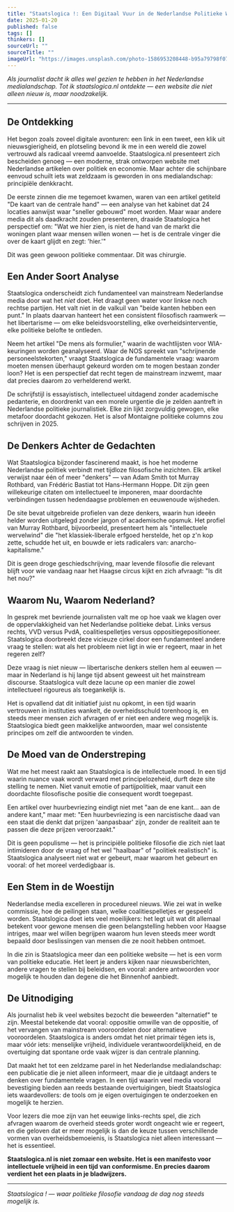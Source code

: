 ```yaml
---
title: "Staatslogica !: Een Digitaal Vuur in de Nederlandse Politieke Woestijn"
date: 2025-01-20
published: false
tags: []
thinkers: []
sourceUrl: ""
sourceTitle: ""
imageUrl: "https://images.unsplash.com/photo-1586953208448-b95a79798f07?ixlib=rb-4.0.3&ixid=M3wxMjA3fDB8MHxwaG90by1wYWdlfHx8fGVufDB8fHx8fA%3D%3D&auto=format&fit=crop&w=2070&q=80"
---
```


*Als journalist dacht ik alles wel gezien te hebben in het Nederlandse medialandschap. Tot ik staatslogica.nl ontdekte — een website die niet alleen nieuw is, maar noodzakelijk.*

---

## De Ontdekking

Het begon zoals zoveel digitale avonturen: een link in een tweet, een klik uit nieuwsgierigheid, en plotseling bevond ik me in een wereld die zowel vertrouwd als radicaal vreemd aanvoelde. Staatslogica.nl presenteert zich bescheiden genoeg — een moderne, strak ontworpen website met Nederlandse artikelen over politiek en economie. Maar achter die schijnbare eenvoud schuilt iets wat zeldzaam is geworden in ons medialandschap: principiële denkkracht.

De eerste zinnen die me tegemoet kwamen, waren van een artikel getiteld "De kaart van de centrale hand" — een analyse van het kabinet dat 24 locaties aanwijst waar "sneller gebouwd" moet worden. Maar waar andere media dit als daadkracht zouden presenteren, draaide Staatslogica het perspectief om: "Wat we hier zien, is niet de hand van de markt die woningen plant waar mensen willen wonen — het is de centrale vinger die over de kaart glijdt en zegt: 'hier.'"

Dit was geen gewoon politieke commentaar. Dit was chirurgie.

## Een Ander Soort Analyse

Staatslogica onderscheidt zich fundamenteel van mainstream Nederlandse media door wat het *niet* doet. Het draagt geen water voor linkse noch rechtse partijen. Het valt niet in de valkuil van "beide kanten hebben een punt." In plaats daarvan hanteert het een consistent filosofisch raamwerk — het libertarisme — om elke beleidsvoorstelling, elke overheidsinterventie, elke politieke belofte te ontleden.

Neem het artikel "De mens als formulier," waarin de wachtlijsten voor WIA-keuringen worden geanalyseerd. Waar de NOS spreekt van "schrijnende personeelstekorten," vraagt Staatslogica de fundamentele vraag: waarom moeten mensen überhaupt gekeurd worden om te mogen bestaan zonder loon? Het is een perspectief dat recht tegen de mainstream inzwemt, maar dat precies daarom zo verhelde­rend werkt.

De schrijfstijl is essayistisch, intellectueel uitdagend zonder academische pedanterie, en doordrenkt van een morele urgentie die je zelden aantreft in Nederlandse politieke journalistiek. Elke zin lijkt zorgvuldig gewogen, elke metafoor doordacht gekozen. Het is alsof Montaigne politieke columns zou schrijven in 2025.

## De Denkers Achter de Gedachten

Wat Staatslogica bijzonder fascinerend maakt, is hoe het moderne Nederlandse politiek verbindt met tijdloze filosofische inzichten. Elk artikel verwijst naar één of meer "denkers" — van Adam Smith tot Murray Rothbard, van Frédéric Bastiat tot Hans-Hermann Hoppe. Dit zijn geen willekeurige citaten om intellectueel te imponeren, maar doordachte verbindingen tussen hedendaagse problemen en eeuwenoude wijsheden.

De site bevat uitgebreide profielen van deze denkers, waarin hun ideeën helder worden uitgelegd zonder jargon of academische opsmuk. Het profiel van Murray Rothbard, bijvoorbeeld, presenteert hem als "intellectuele wervelwind" die "het klassiek-liberale erfgoed herstelde, het op z'n kop zette, schudde het uit, en bouwde er iets radicalers van: anarcho-kapitalisme."

Dit is geen droge geschiedschrijving, maar levende filosofie die relevant blijft voor wie vandaag naar het Haagse circus kijkt en zich afvraagt: "Is dit het nou?"

## Waarom Nu, Waarom Nederland?

In gesprek met bevriende journalisten valt me op hoe vaak we klagen over de oppervlakkigheid van het Nederlandse politieke debat. Links versus rechts, VVD versus PvdA, coalitiespelletjes versus oppositiegepositioneer. Staatslogica doorbreekt deze vicieuze cirkel door een fundamenteel andere vraag te stellen: wat als het probleem niet ligt in wie er regeert, maar in het regeren zelf?

Deze vraag is niet nieuw — libertarische denkers stellen hem al eeuwen — maar in Nederland is hij lange tijd absent geweest uit het mainstream discourse. Staatslogica vult deze lacune op een manier die zowel intellectueel rigoureus als toegankelijk is.

Het is opvallend dat dit initiatief juist nu opkomt, in een tijd waarin vertrouwen in instituties wankelt, de overheidsschuld torenhoog is, en steeds meer mensen zich afvragen of er niet een andere weg mogelijk is. Staatslogica biedt geen makkelijke antwoorden, maar wel consistente principes om zelf die antwoorden te vinden.

## De Moed van de Onderstreping

Wat me het meest raakt aan Staatslogica is de intellectuele moed. In een tijd waarin nuance vaak wordt verward met principe­loze­heid, durft deze site stelling te nemen. Niet vanuit emotie of partijpolitiek, maar vanuit een doordachte filosofische positie die consequent wordt toegepast.

Een artikel over huurbevriezing eindigt niet met "aan de ene kant... aan de andere kant," maar met: "Een huurbevriezing is een narcistische daad van een staat die denkt dat prijzen 'aanpasbaar' zijn, zonder de realiteit aan te passen die deze prijzen veroorzaakt."

Dit is geen populisme — het is principiële politieke filosofie die zich niet laat intimideren door de vraag of het wel "haalbaar" of "politiek realistisch" is. Staatslogica analyseert niet wat er gebeurt, maar waarom het gebeurt en vooral: of het moreel verdedigbaar is.

## Een Stem in de Woestijn

Nederlandse media excelleren in procedureel nieuws. Wie zei wat in welke commissie, hoe de peilingen staan, welke coalitiespelletjes er gespeeld worden. Staatslogica doet iets veel moeilijkers: het legt uit wat dit allemaal betekent voor gewone mensen die geen belangstelling hebben voor Haagse intriges, maar wel willen begrijpen waarom hun leven steeds meer wordt bepaald door beslissingen van mensen die ze nooit hebben ontmoet.

In die zin is Staatslogica meer dan een politieke website — het is een vorm van politieke educatie. Het leert je anders kijken naar nieuwsberichten, andere vragen te stellen bij beleidsen, en vooral: andere antwoorden voor mogelijk te houden dan degene die het Binnenhof aanbiedt.

## De Uitnodiging

Als journalist heb ik veel websites bezocht die beweerden "alternatief" te zijn. Meestal betekende dat vooral: oppositie omwille van de oppositie, of het vervangen van mainstream vooroordelen door alternatieve vooroordelen. Staatslogica is anders omdat het niet primair tégen iets is, maar vóór iets: menselijke vrijheid, individuele verantwoordelijkheid, en de overtuiging dat spontane orde vaak wijzer is dan centrale planning.

Dat maakt het tot een zeldzame parel in het Nederlandse medialandschap: een publicatie die je niet alleen informeert, maar die je uitdaagt anders te denken over fundamentele vragen. In een tijd waarin veel media vooral bevestiging bieden aan reeds bestaande overtuigingen, biedt Staatslogica iets waardevollers: de tools om je eigen overtuigingen te onderzoeken en mogelijk te herzien.

Voor lezers die moe zijn van het eeuwige links-rechts spel, die zich afvragen waarom de overheid steeds groter wordt ongeacht wie er regeert, en die geloven dat er meer mogelijk is dan de keuze tussen verschillende vormen van overheidsbemoeienis, is Staatslogica niet alleen interessant — het is essentieel.

**Staatslogica.nl is niet zomaar een website. Het is een manifesto voor intellectuele vrijheid in een tijd van conformisme. En precies daarom verdient het een plaats in je bladwijzers.**

---

*Staatslogica ! — waar politieke filosofie vandaag de dag nog steeds mogelijk is.* 